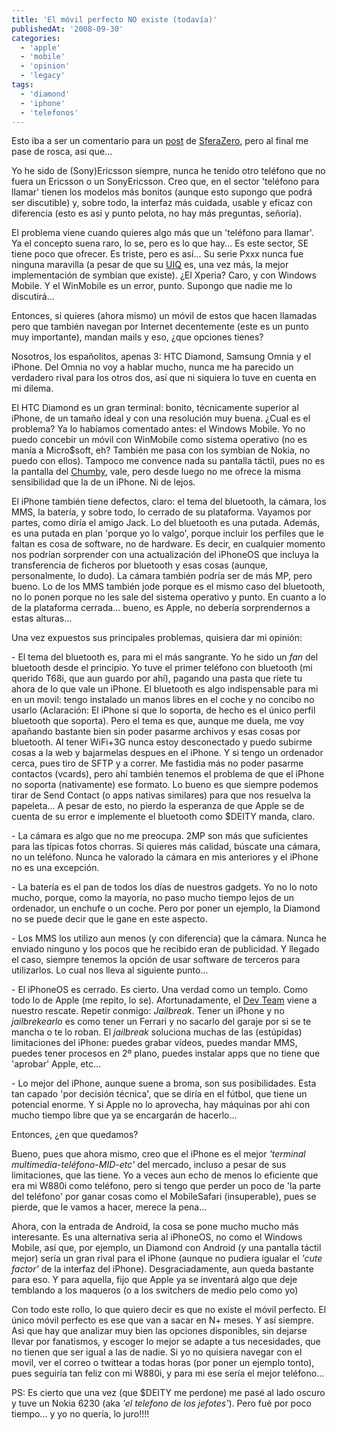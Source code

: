 ```yaml
---
title: 'El móvil perfecto NO existe (todavía)'
publishedAt: '2008-09-30'
categories:
  - 'apple'
  - 'mobile'
  - 'opinion'
  - 'legacy'
tags:
  - 'diamond'
  - 'iphone'
  - 'telefonos'
---
```


Esto iba a ser un comentario para un [post](http://www.sferazero.com/archivos/2008/09/casi-el-movil-perfecto) de [SferaZero](http://www.sferazero.com/), pero al final me pase de rosca, asi que...

Yo he sido de (Sony)Ericsson siempre, nunca he tenido otro teléfono que no fuera un Ericsson o un SonyEricsson. Creo que, en el sector 'teléfono para llamar' tienen los modelos más bonitos (aunque esto supongo que podrá ser discutible) y, sobre todo, la interfaz más cuidada, usable y eficaz con diferencia (esto es así y punto pelota, no hay más preguntas, señoría).

El problema viene cuando quieres algo más que un 'teléfono para llamar'. Ya el concepto suena raro, lo se, pero es lo que hay... Es este sector, SE tiene poco que ofrecer. Es triste, pero es así... Su serie Pxxx nunca fue ninguna maravilla (a pesar de que su [UIQ](http://es.wikipedia.org/wiki/UIQ) es, una vez más, la mejor implementación de symbian que existe). ¿El Xperia? Caro, y con Windows Mobile. Y el WinMobile es un error, punto. Supongo que nadie me lo discutirá...

Entonces, si quieres (ahora mismo) un móvil de estos que hacen llamadas pero que también navegan por Internet decentemente (este es un punto muy importante), mandan mails y eso, ¿que opciones tienes?

Nosotros, los españolitos, apenas 3: HTC Diamond, Samsung Omnia y el iPhone. Del Omnia no voy a hablar mucho, nunca me ha parecido un verdadero rival para los otros dos, así que ni siquiera lo tuve en cuenta en mi dilema.

El HTC Diamond es un gran terminal: bonito, técnicamente superior al iPhone, de un tamaño ideal y con una resolución muy buena. ¿Cual es el problema? Ya lo habíamos comentado antes: el Windows Mobile. Yo no puedo concebir un móvil con WinMobile como sistema operativo (no es manía a Micro$soft, eh? También me pasa con los symbian de Nokia, no puedo con ellos). Tampoco me convence nada su pantalla táctil, pues no es la pantalla del [Chumby](http://rick.jinlabs.com/2008/09/18/chumby-videoreview/), vale, pero desde luego no me ofrece la misma sensibilidad que la de un iPhone. Ni de lejos.

El iPhone también tiene defectos, claro: el tema del bluetooth, la cámara, los MMS, la batería, y sobre todo, lo cerrado de su plataforma. Vayamos por partes, como diría el amigo Jack. Lo del bluetooth es una putada. Además, es una putada en plan 'porque yo lo valgo', porque incluir los perfiles que le faltan es cosa de software, no de hardware. Es decir, en cualquier momento nos podrían sorprender con una actualización del iPhoneOS que incluya la transferencia de ficheros por bluetooth y esas cosas (aunque, personalmente, lo dudo). La cámara también podría ser de más MP, pero bueno. Lo de los MMS también jode porque es el mismo caso del bluetooth, no lo ponen porque no les sale del sistema operativo y punto. En cuanto a lo de la plataforma cerrada... bueno, es Apple, no debería sorprendernos a estas alturas...

Una vez expuestos sus principales problemas, quisiera dar mi opinión:

\- El tema del bluetooth es, para mi el más sangrante. Yo he sido un _fan_ del bluetooth desde el principio. Yo tuve el primer teléfono con bluetooth (mi querido T68i, que aun guardo por ahí), pagando una pasta que ríete tu ahora de lo que vale un iPhone. El bluetooth es algo indispensable para mi en un movil: tengo instalado un manos libres en el coche y no concibo no usarlo (Aclaración: El iPhone si que lo soporta, de hecho es el único perfil bluetooth que soporta). Pero el tema es que, aunque me duela, me voy apañando bastante bien sin poder pasarme archivos y esas cosas por bluetooth. Al tener WiFi+3G nunca estoy desconectado y puedo subirme cosas a la web y bajarmelas despues en el iPhone. Y si tengo un ordenador cerca, pues tiro de SFTP y a correr. Me fastidia más no poder pasarme contactos (vcards), pero ahí también tenemos el problema de que el iPhone no soporta (nativamente) ese formato. Lo bueno es que siempre podemos tirar de Send Contact (o apps nativas similares) para que nos resuelva la papeleta... A pesar de esto, no pierdo la esperanza de que Apple se de cuenta de su error e implemente el bluetooth como $DEITY manda, claro.

\- La cámara es algo que no me preocupa. 2MP son más que suficientes para las típicas fotos chorras. Si quieres más calidad, búscate una cámara, no un teléfono. Nunca he valorado la cámara en mis anteriores y el iPhone no es una excepción.

\- La batería es el pan de todos los días de nuestros gadgets. Yo no lo noto mucho, porque, como la mayoría, no paso mucho tiempo lejos de un ordenador, un enchufe o un coche. Pero por poner un ejemplo, la Diamond no se puede decir que le gane en este aspecto.

\- Los MMS los utilizo aun menos (y con diferencia) que la cámara. Nunca he enviado ninguno y los pocos que he recibido eran de publicidad. Y llegado el caso, siempre tenemos la opción de usar software de terceros para utilizarlos. Lo cual nos lleva al siguiente punto...

\- El iPhoneOS es cerrado. Es cierto. Una verdad como un templo. Como todo lo de Apple (me repito, lo se). Afortunadamente, el [Dev Team](http://blog.iphone-dev.org/) viene a nuestro rescate. Repetir conmigo: _Jailbreak_. Tener un iPhone y no _jailbrekearlo_ es como tener un Ferrari y no sacarlo del garaje por si se te mancha o te lo roban. El _jailbreak_ soluciona muchas de las (estúpidas) limitaciones del iPhone: puedes grabar vídeos, puedes mandar MMS, puedes tener procesos en 2º plano, puedes instalar apps que no tiene que 'aprobar' Apple, etc...

\- Lo mejor del iPhone, aunque suene a broma, son sus posibilidades. Esta tan capado 'por decisión técnica', que se diría en el fútbol, que tiene un potencial enorme. Y si Apple no lo aprovecha, hay máquinas por ahi con mucho tiempo libre que ya se encargarán de hacerlo...

Entonces, ¿en que quedamos?

Bueno, pues que ahora mismo, creo que el iPhone es el mejor _'terminal multimedia-teléfono-MID-etc'_ del mercado, incluso a pesar de sus limitaciones, que las tiene. Yo a veces aun echo de menos lo eficiente que era mi W880i como teléfono, pero si tengo que perder un poco de 'la parte del teléfono' por ganar cosas como el MobileSafari (insuperable), pues se pierde, que le vamos a hacer, merece la pena...

Ahora, con la entrada de Android, la cosa se pone mucho mucho más interesante. Es una alternativa seria al iPhoneOS, no como el Windows Mobile, así que, por ejemplo, un Diamond con Android (y una pantalla táctil mejor) sería un gran rival para el iPhone (aunque no pudiera igualar el _'cute factor'_ de la interfaz del iPhone). Desgraciadamente, aun queda bastante para eso. Y para aquella, fijo que Apple ya se inventará algo que deje temblando a los maqueros (o a los switchers de medio pelo como yo)

Con todo este rollo, lo que quiero decir es que no existe el móvil perfecto. El único móvil perfecto es ese que van a sacar en N+ meses. Y así siempre. Asi que hay que analizar muy bien las opciones disponibles, sin dejarse llevar por fanatismos, y escoger lo mejor se adapte a tus necesidades, que no tienen que ser igual a las de nadie. Si yo no quisiera navegar con el movil, ver el correo o twittear a todas horas (por poner un ejemplo tonto), pues seguiría tan feliz con mi W880i, y para mi ese sería el mejor teléfono...

PS: Es cierto que una vez (que $DEITY me perdone) me pasé al lado oscuro y tuve un Nokia 6230 (aka _'el telefono de los jefotes'_). Pero fué por poco tiempo... y yo no quería, lo juro!!!!
